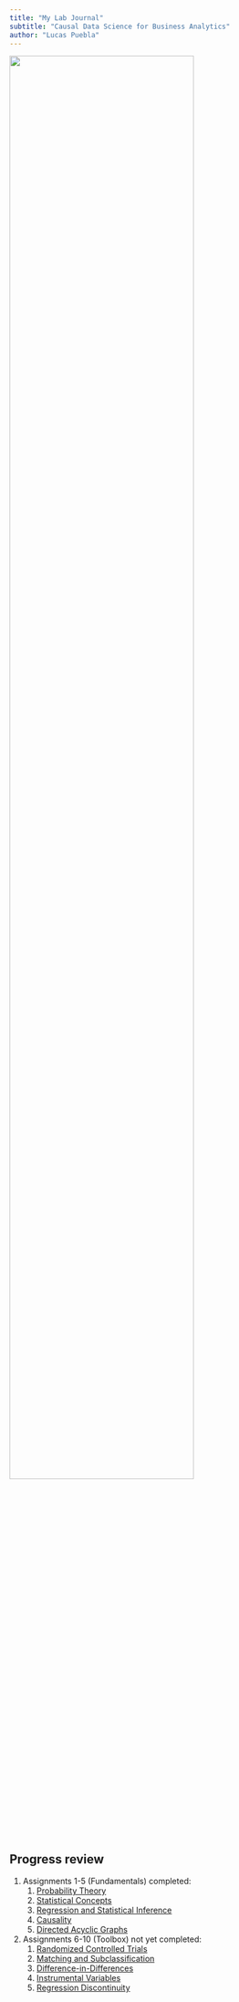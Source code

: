 ```yaml
---
title: "My Lab Journal"
subtitle: "Causal Data Science for Business Analytics"
author: "Lucas Puebla"
---
```


![](assets/logo/TIE_logo.svg){width=80% fig-align="center"}



## Progress review

1. Assignments 1-5 (Fundamentals) completed:
    1. [Probability Theory](content/01_journal/01_probability.qmd)
    2. [Statistical Concepts](content/01_journal/02_statistics.qmd)
    3. [Regression and Statistical Inference](content/01_journal/03_regression.qmd)
    4. [Causality](content/01_journal/04_causality.qmd)
    5. [Directed Acyclic Graphs](content/01_journal/05_dag.qmd)

2. Assignments 6-10 (Toolbox) not yet completed:
    1. [Randomized Controlled Trials](content/01_journal/06_rct.qmd)
    2. [Matching and Subclassification](content/01_journal/07_matching.qmd)
    3. [Difference-in-Differences](content/01_journal/08_did.qmd)
    4. [Instrumental Variables](content/01_journal/09_iv.qmd)
    5. [Regression Discontinuity](content/01_journal/10_rdd.qmd)

